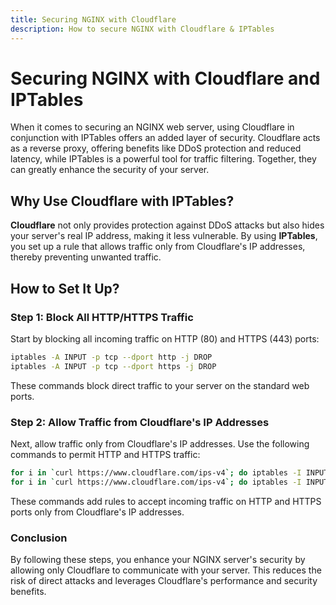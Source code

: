 ```yaml
---
title: Securing NGINX with Cloudflare
description: How to secure NGINX with Cloudflare & IPTables
---
```


# Securing NGINX with Cloudflare and IPTables

When it comes to securing an NGINX web server, using Cloudflare in conjunction with IPTables offers an added layer of security. Cloudflare acts as a reverse proxy, offering benefits like DDoS protection and reduced latency, while IPTables is a powerful tool for traffic filtering. Together, they can greatly enhance the security of your server.

## Why Use Cloudflare with IPTables?

**Cloudflare** not only provides protection against DDoS attacks but also hides your server's real IP address, making it less vulnerable. By using **IPTables**, you set up a rule that allows traffic only from Cloudflare's IP addresses, thereby preventing unwanted traffic.

## How to Set It Up?

### Step 1: Block All HTTP/HTTPS Traffic

Start by blocking all incoming traffic on HTTP (80) and HTTPS (443) ports:

```bash
iptables -A INPUT -p tcp --dport http -j DROP
iptables -A INPUT -p tcp --dport https -j DROP
```

These commands block direct traffic to your server on the standard web ports.

### Step 2: Allow Traffic from Cloudflare's IP Addresses

Next, allow traffic only from Cloudflare's IP addresses. Use the following commands to permit HTTP and HTTPS traffic:

```bash
for i in `curl https://www.cloudflare.com/ips-v4`; do iptables -I INPUT -p tcp -s $i --dport http -j ACCEPT; done
for i in `curl https://www.cloudflare.com/ips-v4`; do iptables -I INPUT -p tcp -s $i --dport https -j ACCEPT; done
```

These commands add rules to accept incoming traffic on HTTP and HTTPS ports only from Cloudflare's IP addresses.

### Conclusion

By following these steps, you enhance your NGINX server's security by allowing only Cloudflare to communicate with your server. This reduces the risk of direct attacks and leverages Cloudflare's performance and security benefits.
